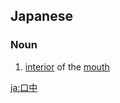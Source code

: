 ==Japanese==
{{ja-kanjitab|こう|ちゅう|yomi=on}}

===Noun===
{{ja-noun|こうちゅう}}

# [[interior]] of the [[mouth]]

[[ja:口中]]